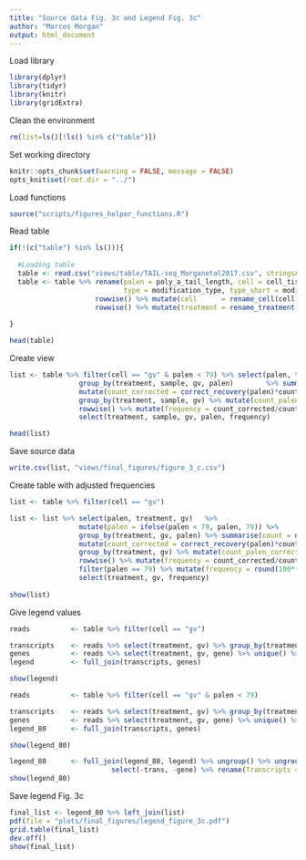 ```yaml
---
title: "Source data Fig. 3c and Legend Fig. 3c"
author: "Marcos Morgan"
output: html_document
---
```


Load library
```r
library(dplyr)
library(tidyr)
library(knitr)
library(gridExtra)
```

Clean the environment
```r
rm(list=ls()[!ls() %in% c("table")])
```

Set working directory
```r
knitr::opts_chunk$set(warning = FALSE, message = FALSE)
opts_knit$set(root.dir = "../")
```

Load functions
```r
source("scripts/figures_helper_functions.R")
```

Read table
```r

if(!(c("table") %in% ls())){
  
  #Loading table
  table <- read.csv("views/table/TAIL-seq_Morganetal2017.csv", stringsAsFactors=FALSE)
  table <- table %>% rename(palen = poly_a_tail_length, cell = cell_tissue, mod = modification, short = short_tail, 
                            type = modification_type, type_short = modification_type_short, gv = gv_upregulated) %>% 
                     rowwise() %>% mutate(cell      = rename_cell(cell)) %>%
                     rowwise() %>% mutate(treatment = rename_treatment(cell, treatment)) %>% ungroup()
  
} 

head(table)
```

Create view
```r
list <- table %>% filter(cell == "gv" & palen < 79) %>% select(palen, treatment, gv, sample) %>%
                 group_by(treatment, sample, gv, palen)        %>% summarise(count = n())    %>% ungroup() %>%
                 mutate(count_corrected = correct_recovery(palen)*count)                     %>% 
                 group_by(treatment, sample, gv) %>% mutate(count_palen_corrected = sum(count_corrected))  %>% ungroup() %>%
                 rowwise() %>% mutate(frequency = count_corrected/count_palen_corrected)     %>% unique()  %>%
                 select(treatment, sample, gv, palen, frequency)

head(list)
```

Save source data
```r
write.csv(list, "views/final_figures/figure_3_c.csv")
```

Create table with adjusted frequencies
```r
list <- table %>% filter(cell == "gv") 

list <- list %>% select(palen, treatment, gv)   %>% 
                 mutate(palen = ifelse(palen < 79, palen, 79)) %>%
                 group_by(treatment, gv, palen) %>% summarise(count = n()) %>% ungroup()  %>%
                 mutate(count_corrected = correct_recovery(palen)*count)   %>% 
                 group_by(treatment, gv) %>% mutate(count_palen_corrected = sum(count_corrected)) %>% ungroup() %>%
                 rowwise() %>% mutate(frequency = count_corrected/count_palen_corrected)          %>% unique()   %>%
                 filter(palen == 79) %>% mutate(frequency = round(100*(1 - frequency), digits=0)) %>%
                 select(treatment, gv, frequency)
                 
show(list)
```

Give legend values
```r
reads          <- table %>% filter(cell == "gv") 

transcripts    <- reads %>% select(treatment, gv) %>% group_by(treatment, gv) %>% summarise(trans = n()) 
genes          <- reads %>% select(treatment, gv, gene) %>% unique() %>% select(treatment, gv)  %>% group_by(treatment, gv) %>% summarise(gene = n())
legend         <- full_join(transcripts, genes) 

show(legend)

reads          <- table %>% filter(cell == "gv" & palen < 79) 

transcripts    <- reads %>% select(treatment, gv) %>% group_by(treatment, gv) %>% summarise(trans_80 = n()) 
genes          <- reads %>% select(treatment, gv, gene) %>% unique() %>% select(treatment, gv)  %>% group_by(treatment, gv) %>% summarise(gene_80 = n())
legend_80      <- full_join(transcripts, genes) 

show(legend_80)

legend_80      <- full_join(legend_80, legend) %>% ungroup() %>% ungroup() %>%
                         select(-trans, -gene) %>% rename(Transcripts = trans_80, Genes = gene_80)
show(legend_80)
```

Save legend Fig. 3c
```r
final_list <- legend_80 %>% left_join(list) 
pdf(file = "plots/final_figures/legend_figure_3c.pdf")
grid.table(final_list) 
dev.off()
show(final_list)
```

```r

```

